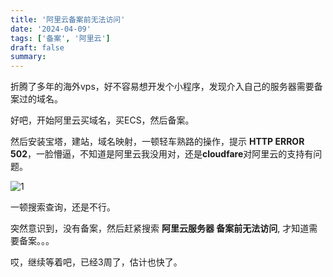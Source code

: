 ```yaml
---
title: '阿里云备案前无法访问'
date: '2024-04-09'
tags: ['备案', '阿里云']
draft: false
summary:
---
```


折腾了多年的海外vps，好不容易想开发个小程序，发现介入自己的服务器需要备案过的域名。

好吧，开始阿里云买域名，买ECS，然后备案。

然后安装宝塔，建站，域名映射，一顿轻车熟路的操作，提示 **HTTP ERROR 502**，一脸懵逼，不知道是阿里云我没用对，还是**cloudfare**对阿里云的支持有问题。

![1](/static/images/blog/2024-4/aliyun-icp/1.png)

一顿搜索查询，还是不行。

突然意识到，没有备案，然后赶紧搜索 **阿里云服务器 备案前无法访问**, 才知道需要备案。。。

哎，继续等着吧，已经3周了，估计也快了。
